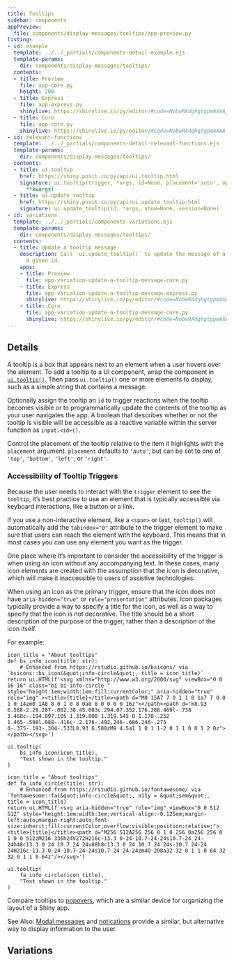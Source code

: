 ```yaml
---
title: Tooltips
sidebar: components
appPreview:
  file: components/display-messages/tooltips/app-preview.py
listing:
- id: example
  template: ../../_partials/components-detail-example.ejs
  template-params:
    dir: components/display-messages/tooltips/
  contents:
  - title: Preview
    file: app-core.py
    height: 200
  - title: Express
    file: app-express.py
    shinylive: https://shinylive.io/py/editor/#code=NobwRAdghgtgpmAXAAjFADugdOgnmAGlQGMB7CAFzkqVQDMAnUmZAZwAsBLCXLOAD3QM4rVsk4x0pBhXER0AVwpFhEACZwGRBZwA6EfQHdOFdsh1YKpUgBsKndAApOagLy6wAIwoQA+ldt7dA8idBsoYjh4SncwBk4Ac3YKDwBKFGQAYmQAHhz9ZELzTixuRQpfCPtyX08lKwhHD28DQmQPAEFkOooG5GNTZChkALsHNMLsvIKijwAVdjgR6zH0ZHhRKAS4D0nc-INDgAFVDQZLART1ODpun38VoN9WCigqR3SZwuEKBQYIZB0eaPBxsV5UFAgMpKLAtB6BBwfAC+uyy+30bTAFFw6AQKCxlzASIAukA
  - title: Core
    file: app-core.py
    shinylive: https://shinylive.io/py/editor/#code=NobwRAdghgtgpmAXAAjFADugdOgnmAGlQGMB7CAFzkqVQDMAnUmZAZwAsBLCXZTmdKQYVkAQUxEG1ACZwGRAK6cAOhFUZ0AfSXIAvMiU4oAczia6AGyXSAFKuQODnLBVKkLFTuhsOAxMgAeAPtHUMNudAUKTShiT3JNACMo1wg7MESKNUJkZTBRZGSKVOQAd04KdmQoZFd3T3Q8gEoCENCHPIL4VlYTODyiZH8gtvbOaV08zIhNOo8vAb9A4Ih2x3QLWLh4SkmwBk5jdgpFoeXRltHDUijI6KoAD2iANzlEqE8YdMeTsEuIJqqIEQWR0NhyV4MGwRKJEG4UO5EVhwHqcchNRCjAACUhBchccCeo1BtUJFBsGNGoSkFAUDFWdDyABU3PN0GwKB84CgQDCKFhprNWQ0KQBfPJLEZqaUaPRiTA2DTaThIiFyQEQHJgCi4dAIFDaslgUUAXSAA
- id: relevant-functions
  template: ../../_partials/components-detail-relevant-functions.ejs
  template-params:
    dir: components/display-messages/tooltips/
  contents:
  - title: ui.tooltip
    href: https://shiny.posit.co/py/api/ui.tooltip.html
    signature: ui.tooltip(trigger, *args, id=None, placement='auto', options=None,
      **kwargs)
  - title: ui.update_tooltip
    href: https://shiny.posit.co/py/api/ui.update_tooltip.html
    signature: ui.update_tooltip(id, *args, show=None, session=None)
- id: variations
  template: ../../_partials/components-variations.ejs
  template-params:
    dir: components/display-messages/tooltips/
  contents:
  - title: Update a tooltip message
    description: Call `ui.update_tooltip()` to update the message of a tooltip with
      a given id.
    apps:
    - title: Preview
      file: app-variation-update-a-tooltip-message-core.py
    - title: Express
      file: app-variation-update-a-tooltip-message-express.py
      shinylive: https://shinylive.io/py/editor/#code=NobwRAdghgtgpmAXAAjFADugdOgnmAGlQGMB7CAFzkqVQDMAnUmZAZwAsBLCXZTmdKQYVkDOFGIVOANzgAdCI2ZsuPLHAAe6Ma1Z8BQkd3QBXCkROcFCgO6cK7ZJawVSpADZT0ACk4ATAF45MAAjCggAfVcPL2CidHcJOHhKILAGTgBzdgpggEpEBWRip04sYzMIiSlyCJCzVwhvYLCIOORggEFkeopG5DsHZChkaM9OdHyikuCAFXY4Ubdx9GR4XShM+TBrNohnCooozQpmsDGvCJhWTPa55a81uA2tu7AAYXYoCC2ngEJ8lgoH4-BFiIldGcYBQALQAFimewUAAExNUZHB1HQ6HBJN48ii0ZIMepZJRfBBTBQXA8JlcbgSIH44HQnOg-FAqFFaeh6Zl8YUICVSlgTOzOXBuTEJmdWlKVu1DjTpbzrvy8kQOKQbAFZgwTHBGYRUBRcOgEChzicwABfAC6QA
    - title: Core
      file: app-variation-update-a-tooltip-message-core.py
      shinylive: https://shinylive.io/py/editor/#code=NobwRAdghgtgpmAXAAjFADugdOgnmAGlQGMB7CAFzkqVQDMAnUmZAZwAsBLCXZTmdKQYVkAQUxEGcKMQqcAbnCIBXTgB0IGjOgD6q5AF5kqnFADmcHXQA2qgCYAKDchfHOWCqVLW56JxFdAtyxudGUKHRk5ch0AI3DPCCcwWIpNQmQ1MFFkeIpE5AB3Tgp2ZChkT29fLIBKAmcglyyc+FZWczgshoCmvjsDLNSIHSqfTnRuxqb0axk4eEpBsAZOM3YKKd6Xeung0PDRuAAPCmSx3x0YVjNuzLAAFS9x9GQ2jos7rIBhdigICxvOAAQjqWCgdjsOmIc3ayRgFAAtAAWOo9WoaTEQOxwOhsOAMRQMBwHChEUjhMJk-HtTjkWqIPYAASkUQUcCwuLocFkzNZsnZnMUlBJECpHmel2uZgx22QOLxynQdigVFGkomVxuDgZe0CJiVKrVFwmyWG6uqEzupIllt00p1RA4pEKBgeDGUcFlWO0hjEmAc2j0nCdBKJsoyYAouHQCBQUZOFDAAF8ALpAA
---
```


:::{#example}
:::

:::{#relevant-functions}
:::

## Details

A tooltip is a box that appears next to an element when a user hovers over the element. To add a tooltip to a UI component, wrap the component in [`ui.tooltip()`](https://shiny.posit.co/py/api/ui.tooltip.html). Then pass `ui.tooltip()` one or more elements to display, such as a simple string that contains a message.

Optionally assign the tooltip an `id` to trigger reactions when the tooltip becomes visible or to programmatically update the contents of the tooltip as your user navigates the app. A boolean that describes whether or not the tooltip is visible will be accessible as a reactive variable within the server function as `input.<id>()`.

Control the placement of the tooltip relative to the item it highlights with the `placement` argument. `placement` defaults to `'auto'`, but can be set to one of `'top'`, `'bottom'`, `'left'`, or `'right'`.

### Accessibility of Tooltip Triggers

Because the user needs to interact with the `trigger` element to see the `tooltip`, it's best practice to use an element that is typically accessible via keyboard interactions, like a button or a link.

If you use a non-interactive element, like a `<span>` or text, `tooltip()` will automatically add the `tabindex="0"` attribute to the trigger element to make sure that users can reach the element with the keyboard. This means that in most cases you can use any element you want as the trigger.

One place where it's important to consider the accessibility of the trigger is when using an icon without any accompanying text. In these cases, many icon elements are created with the assumption that the icon is decorative, which will make it inaccessible to users of assistive technologies.

When using an icon as the primary trigger, ensure that the icon does not have `aria-hidden="true"` or `role="presentation"` attributes. Icon packages typically provide a way to specify a title for the icon, as well as a way to specify that the icon is not decorative. The title should be a short description of the purpose of the trigger, rather than a description of the icon itself.

For example:

```.python
icon_title = "About tooltips"
def bs_info_icon(title: str):
    # Enhanced from https://rstudio.github.io/bsicons/ via `bsicons::bs_icon(&quot;info-circle&quot;, title = icon_title)`
return ui.HTML(f'<svg xmlns="http://www.w3.org/2000/svg" viewBox="0 0 16 16" class="bi bi-info-circle " style="height:1em;width:1em;fill:currentColor;" aria-hidden="true" role="img" ><title>{title}</title><path d="M8 15A7 7 0 1 1 8 1a7 7 0 0 1 0 14zm0 1A8 8 0 1 0 8 0a8 8 0 0 0 0 16z"></path><path d="m8.93 6.588-2.29.287-.082.38.45.083c.294.07.352.176.288.469l-.738 3.468c-.194.897.105 1.319.808 1.319.545 0 1.178-.252 1.465-.598l.088-.416c-.2.176-.492.246-.686.246-.275 0-.375-.193-.304-.533L8.93 6.588zM9 4.5a1 1 0 1 1-2 0 1 1 0 0 1 2 0z"></path></svg>')

ui.tooltip(
    bs_info_icon(icon_title),
    "Text shown in the tooltip."
)
```

```.python
icon_title = "About tooltips"
def fa_info_circle(title: str):
    # Enhanced from https://rstudio.github.io/fontawesome/ via `fontawesome::fa(&quot;info-circle&quot;, a11y = &quot;sem&quot;, title = icon_title)`
return ui.HTML(f'<svg aria-hidden="true" role="img" viewBox="0 0 512 512" style="height:1em;width:1em;vertical-align:-0.125em;margin-left:auto;margin-right:auto;font-size:inherit;fill:currentColor;overflow:visible;position:relative;"><title>{title}</title><path d="M256 512A256 256 0 1 0 256 0a256 256 0 1 0 0 512zM216 336h24V272H216c-13.3 0-24-10.7-24-24s10.7-24 24-24h48c13.3 0 24 10.7 24 24v88h8c13.3 0 24 10.7 24 24s-10.7 24-24 24H216c-13.3 0-24-10.7-24-24s10.7-24 24-24zm40-208a32 32 0 1 1 0 64 32 32 0 1 1 0-64z"/></svg>')

ui.tooltip(
    fa_info_circle(icon_title),
    "Text shown in the tooltip."
)
```

Compare tooltips to [popovers](https://shiny.posit.co/py/api/ui.popover.html), which are a similar device for organizing the layout of a Shiny app.

See Also: [Modal messages](../modal/index.qmd) and [notications](../notifications/index.qmd) provide a similar, but alternative way to display information to the user.

## Variations

:::{#variations}
:::
